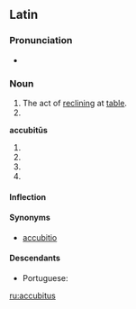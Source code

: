 ==Latin==

===Pronunciation===
* {{la-pronunc|accubitus}}

===Noun===
{{la-noun|accubitus|accubitus|accubitūs|m|fourth}}

# The act of [[recline|reclining]] at [[table]].
# {{inflection of|accubitus||voc|s|lang=la}}

'''accubitūs''' {{g|m}}
# {{inflection of|accubitus||gen|s|lang=la}}
# {{inflection of|accubitus||nom|p|lang=la}}
# {{inflection of|accubitus||acc|p|lang=la}}
# {{inflection of|accubitus||voc|p|lang=la}}

====Inflection====
{{la-decl-4th|accubit}}

====Synonyms====
* [[accubitio]]

====Descendants====
* Portuguese: {{l|pt|acúbito}}

[[ru:accubitus]]
